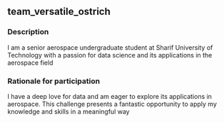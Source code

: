 ## team_versatile_ostrich

### Description
I am a senior aerospace undergraduate student at Sharif University of Technology with a passion for data science and its applications in the aerospace field

### Rationale for participation
I have a deep love for data and am eager to explore its applications in aerospace. This challenge presents a fantastic opportunity to apply my knowledge and skills in a meaningful way

